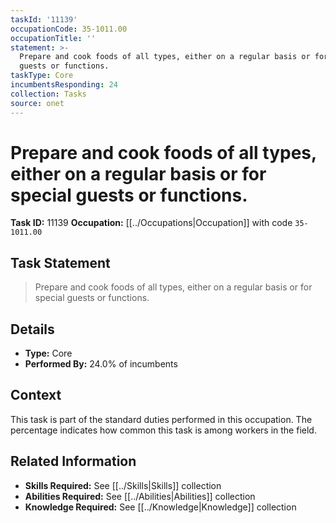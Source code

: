 ```yaml
---
taskId: '11139'
occupationCode: 35-1011.00
occupationTitle: ''
statement: >-
  Prepare and cook foods of all types, either on a regular basis or for special
  guests or functions.
taskType: Core
incumbentsResponding: 24
collection: Tasks
source: onet
---
```

# Prepare and cook foods of all types, either on a regular basis or for special guests or functions.

**Task ID:** 11139
**Occupation:** [[../Occupations|Occupation]] with code `35-1011.00`

## Task Statement

> Prepare and cook foods of all types, either on a regular basis or for special guests or functions.

## Details

- **Type:** Core
- **Performed By:** 24.0% of incumbents

## Context

This task is part of the standard duties performed in this occupation. The percentage indicates how common this task is among workers in the field.

## Related Information

- **Skills Required:** See [[../Skills|Skills]] collection
- **Abilities Required:** See [[../Abilities|Abilities]] collection
- **Knowledge Required:** See [[../Knowledge|Knowledge]] collection
